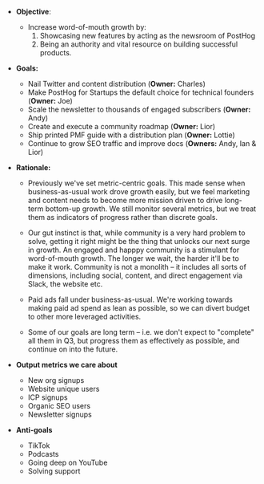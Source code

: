 * **Objective**:
    * Increase word-of-mouth growth by:
      1. Showcasing new features by acting as the newsroom of PostHog
      2. Being an authority and vital resource on building successful products.

* **Goals:**
    * Nail Twitter and content distribution (**Owner:** Charles)
    * Make PostHog for Startups the default choice for technical founders (**Owner:** Joe)
    * Scale the newsletter to thousands of engaged subscribers (**Owner:** Andy)
    * Create and execute a community roadmap (**Owner:** Lior)
    * Ship printed PMF guide with a distribution plan (**Owner:** Lottie)
    * Continue to grow SEO traffic and improve docs (**Owners:** Andy, Ian & Lior)

* **Rationale:**
    * Previously we've set metric-centric goals. This made sense when business-as-usual work drove growth easily, but we feel marketing and content needs to become more mission driven to drive long-term bottom-up growth. We still monitor several metrics, but we treat them as indicators of progress rather than discrete goals.

    * Our gut instinct is that, while community is a very hard problem to solve, getting it right might be the thing that unlocks our next surge in growth. An engaged and happpy community is a stimulant for word-of-mouth growth. The longer we wait, the harder it'll be to make it work. Community is not a monolith – it includes all sorts of dimensions, including social, content, and direct engagement via Slack, the website etc.

    * Paid ads fall under business-as-usual. We're working towards making paid ad spend as lean as possible, so we can divert budget to other more leveraged activities.

    * Some of our goals are long term – i.e. we don't expect to "complete" all them in Q3, but progress them as effectively as possible, and continue on into the future.

* **Output metrics we care about**
    * New org signups
    * Website unique users
    * ICP signups
    * Organic SEO users
    * Newsletter signups 

* **Anti-goals** 
    * TikTok
    * Podcasts
    * Going deep on YouTube
    * Solving support

